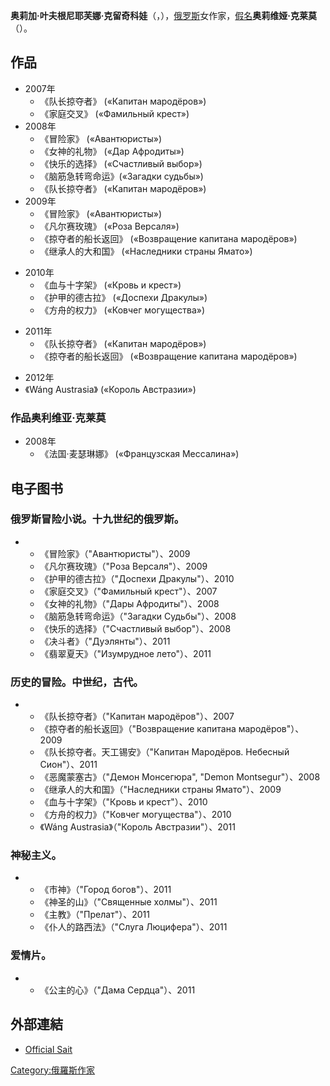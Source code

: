 {{Infobox writer <!-- for more information see [[:Template:Infobox_writer/doc|:Template:Infobox writer/doc]] -->
| name        = 奧莉加·葉夫根尼耶芙娜·克留奇科娃
| birth_date  = {{Birth date and age|1966|8|7|mf=y}}
| birth_place = [[苏联|苏联]][[莫斯科|莫斯科]]
| death_date  =
| death_place =
| occupation  = 作家
| nationality = [[俄羅斯|俄羅斯]]
| genre       = [[History|Historical]], Mystical, Adventure
| movement    =
| website = {{URL|http://author-oekryuchkova.narod.ru/sait_2/index.html}}
}}
'''奥莉加·叶夫根尼耶芙娜·克留奇科娃'''（{{lang-ru|'''Ольга Евгеньевна Крючкова'''}}，{{bd|1966年|8月7日||}}），[[俄罗斯|俄罗斯]]女作家，[[笔名|假名]]'''奥莉维娅·克莱莫'''（{{lang-ru|'''Оливия Клеймор'''}}）。

== 作品 ==
* 2007年
**《队长掠夺者》 («Капитан мародёров»)
**《家庭交叉》 («Фамильный крест»)
*2008年
**《冒险家》 («Авантюристы»)
**《女神的礼物》 («Дар Афродиты»)
**《快乐的选择》 («Счастливый выбор»)
**《脑筋急转弯命运》(«Загадки судьбы»)
**《队长掠夺者》 («Капитан мародёров»)
*2009年
**《冒险家》 («Авантюристы»)
**《凡尔赛玫瑰》 («Роза Версаля»)
**《掠夺者的船长返回》 («Возвращение капитана мародёров»)
**《继承人的大和国》 («Наследники страны Ямато»)

*2010年
**《血与十字架》 («Кровь и крест»)
**《护甲的德古拉》 («Доспехи Дракулы»)
**《方舟的权力》 («Ковчег могущества»)

*2011年
**《队长掠夺者》 («Капитан мародёров»)
**《掠夺者的船长返回》 («Возвращение капитана мародёров»)

*2012年
*《Wáng Austrasia》 («Король Австразии»)

===作品奥利维亚·克莱莫===
* 2008年
** 《法国·麦瑟琳娜》 («Французская Мессалина»)


== 电子图书 ==
=== 俄罗斯冒险小说。十九世纪的俄罗斯。 ===
**《冒险家》（"Авантюристы"）、2009
**《凡尔赛玫瑰》（"Роза Версаля"）、2009
**《护甲的德古拉》（"Доспехи Дракулы"）、2010
**《家庭交叉》（"Фамильный крест"）、2007
**《女神的礼物》（"Дары Афродиты"）、2008
**《脑筋急转弯命运》（"Загадки Судьбы"）、2008
**《快乐的选择》（"Счастливый выбор"）、2008
**《决斗者》（"Дуэлянты"）、2011
**《翡翠夏天》（"Изумрудное лето"）、2011

=== 历史的冒险。中世纪，古代。 ===
**《队长掠夺者》（"Капитан мародёров"）、2007
**《掠夺者的船长返回》（"Возвращение капитана мародёров"）、2009
**《队长掠夺者。天工锡安》（"Капитан Мародёров. Небесный Сион"）、2011
**《恶魔蒙塞古》（"Демон Монсегюра", "Demon Montsegur"）、2008
**《继承人的大和国》（"Наследники страны Ямато"）、2009
**《血与十字架》（"Кровь и крест"）、2010
**《方舟的权力》（"Ковчег могущества"）、2010
**《Wáng Austrasia》（"Король Австразии"）、2011

=== 神秘主义。 ===
**《市神》（"Город богов"）、2011
**《神圣的山》（"Священные холмы"）、2011
**《主教》（"Прелат"）、2011
**《仆人的路西法》（"Слуга Люцифера"）、2011

=== 爱情片。 ===
**《公主的心》（"Дама Сердца"）、2011

== 外部連結 ==
*[http://author-oekryuchkova.narod.ru/sait_2/index.html Official Sait]

[[Category:俄羅斯作家|Category:俄羅斯作家]]